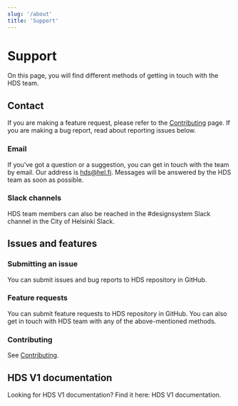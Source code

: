 ```yaml
---
slug: '/about'
title: 'Support'
---
```



# Support

<LeadParagraph>
    On this page, you will find different methods of getting in touch with the HDS team.
</LeadParagraph>

## Contact

If you are making a feature request, please refer to the [Contributing](/getting-started/contributing/before-contributing) page. If you are making a bug report, read about reporting issues below.

### Email
If you’ve got a question or a suggestion, you can get in touch with the team by email. Our address is [hds@hel.fi](mailto:hds@hel.fi). Messages will be answered by the HDS team as soon as possible.

### Slack channels
<p>HDS team members can also be reached in the <Link size="M" href="https://helsinkicity.slack.com/archives/CHCV3KTHA" external>#designsystem Slack channel</Link> in the City of Helsinki Slack.</p>

## Issues and features

### Submitting an issue
<p>You can submit issues and bug reports to <Link size="M" href="https://github.com/City-of-Helsinki/helsinki-design-system" external>HDS repository in GitHub</Link>.</p>

### Feature requests
<p>You can submit feature requests to <Link size="M" href="https://github.com/City-of-Helsinki/helsinki-design-system" external>HDS repository in GitHub</Link>. You can also get in touch with HDS team with any of the above-mentioned methods.</p>

### Contributing
See [Contributing](/getting-started/contributing/before-contributing).

## HDS V1 documentation

<p>Looking for HDS V1 documentation? Find it here: <Link size="M" href="https://hds.hel.fi/v1" openInNewTab>HDS V1 documentation</Link>.</p>
